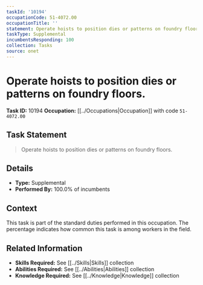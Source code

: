 ```yaml
---
taskId: '10194'
occupationCode: 51-4072.00
occupationTitle: ''
statement: Operate hoists to position dies or patterns on foundry floors.
taskType: Supplemental
incumbentsResponding: 100
collection: Tasks
source: onet
---
```

# Operate hoists to position dies or patterns on foundry floors.

**Task ID:** 10194
**Occupation:** [[../Occupations|Occupation]] with code `51-4072.00`

## Task Statement

> Operate hoists to position dies or patterns on foundry floors.

## Details

- **Type:** Supplemental
- **Performed By:** 100.0% of incumbents

## Context

This task is part of the standard duties performed in this occupation. The percentage indicates how common this task is among workers in the field.

## Related Information

- **Skills Required:** See [[../Skills|Skills]] collection
- **Abilities Required:** See [[../Abilities|Abilities]] collection
- **Knowledge Required:** See [[../Knowledge|Knowledge]] collection
